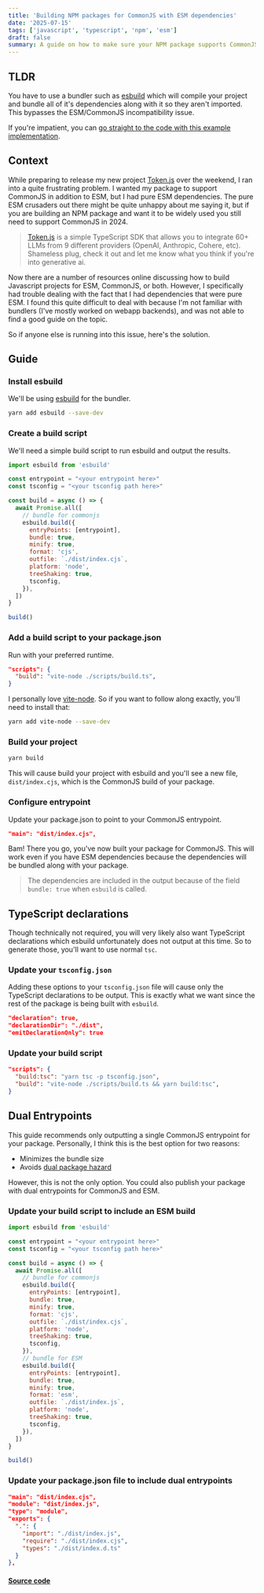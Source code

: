 ```yaml
---
title: 'Building NPM packages for CommonJS with ESM dependencies'
date: '2025-07-15'
tags: ['javascript', 'typescript', 'npm', 'esm']
draft: false
summary: A guide on how to make sure your NPM package supports CommonJS even if you have dependencies that are pure ESM.
---
```


## TLDR
You have to use a bundler such as [esbuild](https://esbuild.github.io/) which will compile your project and bundle all of it's dependencies along with it so they aren't imported. This bypasses the ESM/CommonJS incompatibility issue.

If you're impatient, you can [go straight to the code with this example implementation](https://github.com/RPate97/esm-commonjs-support).

## Context 
While preparing to release my new project [Token.js](https://github.com/token-js/token.js) over the weekend, I ran into a quite frustrating problem. I wanted my package to support CommonJS in addition to ESM, but I had pure ESM dependencies. The pure ESM crusaders out there might be quite unhappy about me saying it, but if you are building an NPM package and want it to be widely used you still need to support CommonJS in 2024.

> [Token.js](https://github.com/token-js/token.js) is a simple TypeScript SDK that allows you to integrate 60+ LLMs from 9 different providers (OpenAI, Anthropic, Cohere, etc). Shameless plug, check it out and let me know what you think if you're into generative ai.

Now there are a number of resources online discussing how to build Javascript projects for ESM, CommonJS, or both. However, I specifically had trouble dealing with the fact that I had dependencies that were pure ESM. I found this quite difficult to deal with because I'm not familiar with bundlers (I've mostly worked on webapp backends), and was not able to find a good guide on the topic.

So if anyone else is running into this issue, here's the solution.

## Guide

### Install esbuild
We'll be using [esbuild](https://stackoverflow.com/questions/74937600/how-to-support-es-modules-and-commonjs-modules-at-the-same-time) for the bundler. 
```bash
yarn add esbuild --save-dev
```

### Create a build script
We'll need a simple build script to run esbuild and output the results.
```JavaScript
import esbuild from 'esbuild'

const entrypoint = "<your entrypoint here>"
const tsconfig = "<your tsconfig path here>"

const build = async () => {
  await Promise.all([
    // bundle for commonjs
    esbuild.build({
      entryPoints: [entrypoint],
      bundle: true,
      minify: true,
      format: 'cjs',
      outfile: `./dist/index.cjs`,
      platform: 'node',
      treeShaking: true,
      tsconfig,
    }),
  ])
}

build()
```

### Add a build script to your package.json
Run with your preferred runtime.
```json
"scripts": {
  "build": "vite-node ./scripts/build.ts",
}
```

I personally love [vite-node](https://www.npmjs.com/package/vite-node). So if you want to follow along exactly, you'll need to install that:
```bash
yarn add vite-node --save-dev
```

### Build your project
```bash
yarn build
```

This will cause build your project with esbuild and you'll see a new file, `dist/index.cjs`, which is the CommonJS build of your package.

### Configure entrypoint

Update your package.json to point to your CommonJS entrypoint.
```json
"main": "dist/index.cjs",
```

Bam! There you go, you've now built your package for CommonJS. This will work even if you have ESM dependencies because the dependencies will be bundled
along with your package.

> The dependencies are included in the output because of the field `bundle: true` when `esbuild` is called.

## TypeScript declarations
Though technically not required, you will very likely also want TypeScript declarations which esbuild unfortunately does not output at this time. So to generate
those, you'll want to use normal `tsc`.

### Update your `tsconfig.json`

Adding these options to your `tsconfig.json` file will cause only the TypeScript declarations to be output. This is exactly what we want since the rest of the package
is being built with `esbuild`. 
```json
"declaration": true,
"declarationDir": "./dist",
"emitDeclarationOnly": true
```

### Update your build script
```json
"scripts": {
  "build:tsc": "yarn tsc -p tsconfig.json",
  "build": "vite-node ./scripts/build.ts && yarn build:tsc",
}
```

## Dual Entrypoints
This guide recommends only outputting a single CommonJS entrypoint for your package. Personally, I think this is the best option for two reasons:
- Minimizes the bundle size
- Avoids [dual package hazard](https://nodejs.org/api/packages.html#dual-package-hazard)

However, this is not the only option. You could also publish your package with dual entrypoints for CommonJS and ESM. 

### Update your build script to include an ESM build
```JavaScript
import esbuild from 'esbuild'

const entrypoint = "<your entrypoint here>"
const tsconfig = "<your tsconfig path here>"

const build = async () => {
  await Promise.all([
    // bundle for commonjs
    esbuild.build({
      entryPoints: [entrypoint],
      bundle: true,
      minify: true,
      format: 'cjs',
      outfile: `./dist/index.cjs`,
      platform: 'node',
      treeShaking: true,
      tsconfig,
    }),
    // bundle for ESM
    esbuild.build({
      entryPoints: [entrypoint],
      bundle: true,
      minify: true,
      format: 'esm',
      outfile: `./dist/index.js`,
      platform: 'node',
      treeShaking: true,
      tsconfig,
    }),
  ])
}

build()
```

### Update your package.json file to include dual entrypoints
```json
"main": "dist/index.cjs",
"module": "dist/index.js",
"type": "module",
"exports": {
  ".": {
    "import": "./dist/index.js",
    "require": "./dist/index.cjs",
    "types": "./dist/index.d.ts"
  }
},
```

#### [Source code](https://github.com/RPate97/esm-commonjs-support)